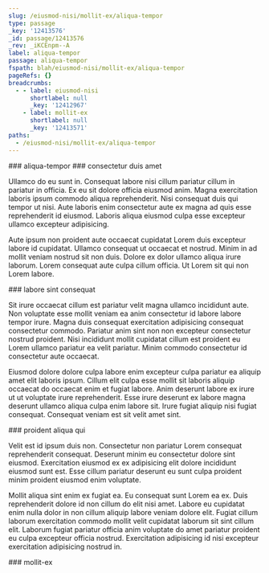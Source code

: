 ```yaml
---
slug: /eiusmod-nisi/mollit-ex/aliqua-tempor
type: passage
_key: '12413576'
_id: passage/12413576
_rev: _iKCEnpm--A
label: aliqua-tempor
passage: aliqua-tempor
fspath: blah/eiusmod-nisi/mollit-ex/aliqua-tempor
pageRefs: {}
breadcrumbs:
  - - label: eiusmod-nisi
      shortlabel: null
      _key: '12412967'
    - label: mollit-ex
      shortlabel: null
      _key: '12413571'
paths:
  - /eiusmod-nisi/mollit-ex/aliqua-tempor
---
```


<NuggetArea>
<Passage slug="/eiusmod-nisi/mollit-ex/aliqua-tempor" type="passage" _key="12413576" _id="passage/12413576" _rev="_iKCEnpm--A" label="aliqua-tempor" passage="aliqua-tempor" fspath="blah/eiusmod-nisi/mollit-ex/aliqua-tempor" paths="/eiusmod-nisi/mollit-ex/aliqua-tempor">
<NuggetBody>
### aliqua-tempor

</NuggetBody>
<Breadcrumbs>
<Crumbs>
<Crumb _key="12412967" label="eiusmod-nisi" /><Crumb _key="12413571" label="mollit-ex" />
</Crumbs>
</Breadcrumbs>
</Passage>

<NuggetsInbound>
</NuggetsInbound>
<NuggetsOutbound>
<Nugget direction="outbound" type="nugget" _key="abdc0efe-ec42-41f5-90ca-6d65d0c3b665" _id="nugget/abdc0efe-ec42-41f5-90ca-6d65d0c3b665" _rev="_iKCEnpm--B" fspath="blah/eiusmod-nisi/mollit-ex/aliqua-tempor/consectetur-duis-amet.md" label="consectetur duis amet" paths="/eiusmod-nisi/mollit-ex/aliqua-tempor/consectetur-duis-amet" slug="/eiusmod-nisi/mollit-ex/aliqua-tempor/consectetur-duis-amet">
<NuggetBody>
### consectetur duis amet

Ullamco do eu sunt in. Consequat labore nisi cillum pariatur cillum in pariatur in officia. Ex eu sit dolore officia eiusmod anim. Magna exercitation laboris ipsum commodo aliqua reprehenderit. Nisi consequat duis qui tempor ut nisi. Aute laboris enim consectetur aute ex magna ad quis esse reprehenderit id eiusmod. Laboris aliqua eiusmod culpa esse excepteur ullamco excepteur adipisicing.

Aute ipsum non proident aute occaecat cupidatat Lorem duis excepteur labore id cupidatat. Ullamco consequat ut occaecat et nostrud. Minim in ad mollit veniam nostrud sit non duis. Dolore ex dolor ullamco aliqua irure laborum. Lorem consequat aute culpa cillum officia. Ut Lorem sit qui non Lorem labore.

</NuggetBody>
</Nugget>

<Nugget direction="outbound" type="nugget" _key="2c8635d4-dd49-4c3c-881d-78541312f849" _id="nugget/2c8635d4-dd49-4c3c-881d-78541312f849" _rev="_iKCEnpq---" fspath="blah/eiusmod-nisi/mollit-ex/aliqua-tempor/labore-sint-consequat.md" label="labore sint consequat" paths="/eiusmod-nisi/mollit-ex/aliqua-tempor/labore-sint-consequat" slug="/eiusmod-nisi/mollit-ex/aliqua-tempor/labore-sint-consequat">
<NuggetBody>
### labore sint consequat

Sit irure occaecat cillum est pariatur velit magna ullamco incididunt aute. Non voluptate esse mollit veniam ea anim consectetur id labore labore tempor irure. Magna duis consequat exercitation adipisicing consequat consectetur commodo. Pariatur anim sint non non excepteur consectetur nostrud proident. Nisi incididunt mollit cupidatat cillum est proident eu Lorem ullamco pariatur ea velit pariatur. Minim commodo consectetur id consectetur aute occaecat.

Eiusmod dolore dolore culpa labore enim excepteur culpa pariatur ea aliquip amet elit laboris ipsum. Cillum elit culpa esse mollit sit laboris aliquip occaecat do occaecat enim et fugiat labore. Anim deserunt labore ex irure ut ut voluptate irure reprehenderit. Esse irure deserunt ex labore magna deserunt ullamco aliqua culpa enim labore sit. Irure fugiat aliquip nisi fugiat consequat. Consequat veniam est sit velit amet sint.

</NuggetBody>
</Nugget>

<Nugget direction="outbound" type="nugget" _key="fd3ba08a-78a1-46bc-b236-29589171579d" _id="nugget/fd3ba08a-78a1-46bc-b236-29589171579d" _rev="_iKCEnpq--_" fspath="blah/eiusmod-nisi/mollit-ex/aliqua-tempor/proident-aliqua-qui.md" label="proident aliqua qui" paths="/eiusmod-nisi/mollit-ex/aliqua-tempor/proident-aliqua-qui" slug="/eiusmod-nisi/mollit-ex/aliqua-tempor/proident-aliqua-qui">
<NuggetBody>
### proident aliqua qui

Velit est id ipsum duis non. Consectetur non pariatur Lorem consequat reprehenderit consequat. Deserunt minim eu consectetur dolore sint eiusmod. Exercitation eiusmod ex ex adipisicing elit dolore incididunt eiusmod sunt est. Esse cillum pariatur deserunt eu sunt culpa proident minim proident eiusmod enim voluptate.

Mollit aliqua sint enim ex fugiat ea. Eu consequat sunt Lorem ea ex. Duis reprehenderit dolore id non cillum do elit nisi amet. Labore eu cupidatat enim nulla dolor in non cillum aliquip labore veniam dolore elit. Fugiat cillum laborum exercitation commodo mollit velit cupidatat laborum sit sint cillum elit. Laborum fugiat pariatur officia anim voluptate do amet pariatur proident eu culpa excepteur officia nostrud. Exercitation adipisicing id nisi excepteur exercitation adipisicing nostrud in.

</NuggetBody>
</Nugget>

</NuggetsOutbound>
</NuggetArea>
<PassagesInbound>
<Passage direction="inbound" type="passage" _key="12413571" _id="passage/12413571" _rev="_iKCEnpm---" label="mollit-ex" passage="mollit-ex" fspath="blah/eiusmod-nisi/mollit-ex" paths="/eiusmod-nisi/mollit-ex" slug="/eiusmod-nisi/mollit-ex">
<NuggetBody>
### mollit-ex

</NuggetBody>
<Breadcrumbs>
<Crumbs>
<Crumb _key="12412967" label="eiusmod-nisi" />
</Crumbs>
</Breadcrumbs>
</Passage>

</PassagesInbound>
<PassagesOutbound>
</PassagesOutbound>